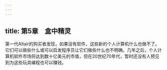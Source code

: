 ```yaml
---
---
---
```

title: 第5章　盒中精灵
---




第一代Altair的购买者发现，如果没有软件，这些新的个人计算机什么也做不了。它们可以做些什么或可以启发程序员让它们做些什么也不明确。几年之后，个人计算机软件市场将达到数十亿美元的市值，但在20世纪70年代，暂时还没有人预见到为这些玩具编程也可以赚钱。